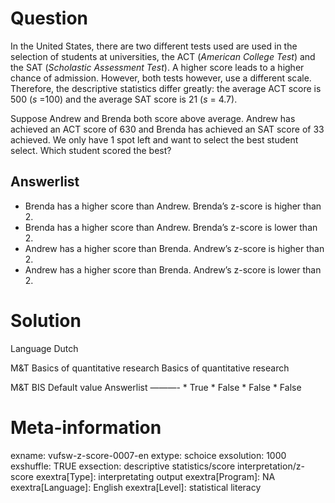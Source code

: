 Question
========
In the United States, there are two different tests used are used in the selection of students at universities, the ACT (*American College Test*) and the SAT (*Scholastic Assessment Test*). A higher score leads to a higher chance of admission. However, both tests however, use a different scale. Therefore, the descriptive statistics differ greatly: the average ACT score is 500 (*s *=100) and the average SAT score is 21 (*s *= 4.7).  
  
Suppose Andrew and Brenda both score above average. Andrew has achieved an ACT score of 630 and Brenda has achieved an SAT score of 33 achieved. We only have 1 spot left and want to select the best student select. Which student scored the best?

Answerlist
----------
* Brenda has a higher score than Andrew. Brenda's z-score is higher than 2.
* Brenda has a higher score than Andrew. Brenda's z-score is lower than 2.
* Andrew has a higher score than Brenda. Andrew's z-score is higher than 2.
* Andrew has a higher score than Brenda. Andrew's z-score is lower than 2.

Solution
========

Language Dutch

M&T Basics of quantitative research Basics of quantitative research

M&T BIS Default value
Answerlist
----------
* True
* False
* False
* False

Meta-information
================
exname: vufsw-z-score-0007-en
extype: schoice
exsolution: 1000
exshuffle: TRUE
exsection: descriptive statistics/score interpretation/z-score
exextra[Type]: interpretating output
exextra[Program]: NA
exextra[Language]: English
exextra[Level]: statistical literacy

